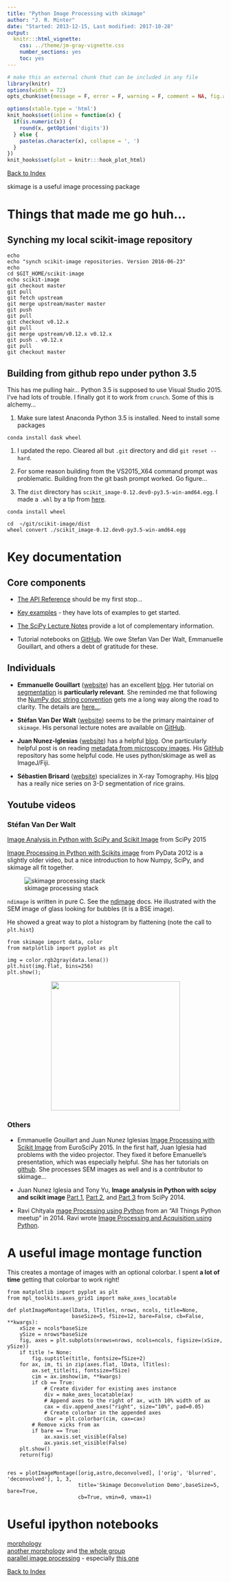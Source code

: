 ```yaml
---
title: "Python Image Processing with skimage"
author: "J. R. Minter"
date: "Started: 2013-12-15, Last modified: 2017-10-28"
output:
  knitr:::html_vignette:
    css: ../theme/jm-gray-vignette.css
    number_sections: yes
    toc: yes
---
```



```r
# make this an external chunk that can be included in any file
library(knitr)
options(width = 72)
opts_chunk$set(message = F, error = F, warning = F, comment = NA, fig.align = 'center', dpi = 100, tidy = F, cache.path = '.cache/', fig.path = 'figure/')

options(xtable.type = 'html')
knit_hooks$set(inline = function(x) {
  if(is.numeric(x)) {
    round(x, getOption('digits'))
  } else {
    paste(as.character(x), collapse = ', ')
  }
})
knit_hooks$set(plot = knitr:::hook_plot_html)
```
[Back to Index](../README.html)

skimage is a useful image processing package

# Things that made me go huh...

## Synching my local scikit-image repository

```
echo   
echo "synch scikit-image repositories. Version 2016-06-23"
echo 
cd $GIT_HOME/scikit-image
echo scikit-image
git checkout master
git pull
git fetch upstream
git merge upstream/master master
git push
git pull
git checkout v0.12.x
git pull
git merge upstream/v0.12.x v0.12.x
git push . v0.12.x
git pull
git checkout master

```


## Building from github repo under python 3.5

This has me pulling hair... Python 3.5 is supposed to use Visual Studio 2015. I've had lots of trouble. I finally got it to work from `crunch`. Some of this is alchemy...

1. Make sure latest Anaconda Python 3.5 is installed. Need to install some packages

```
conda install dask wheel 
```

1. I updated the repo. Cleared all but `.git` directory and did `git reset --hard`.

2. For some reason building from the VS2015_X64 command prompt was problematic. Building from the git bash prompt worked. Go figure...

3. The `dist` directory has `scikit_image-0.12.dev0-py3.5-win-amd64.egg`. I made a `.whl` by
a tip from [here](http://stackoverflow.com/questions/21856048/can-i-convert-an-egg-to-wheel).

```
conda install wheel

cd  ~/git/scikit-image/dist
wheel convert ./scikit_image-0.12.dev0-py3.5-win-amd64.egg
```

# Key documentation

## Core components

- [The API Reference](http://scikit-image.org/docs/dev/api/api.html) should be my first stop...

- [Key examples](http://scikit-image.org/docs/dev/auto_examples/index.html) - they have lots of examples to get started.

- [The SciPy Lecture Notes](http://www.scipy-lectures.org/) provide a lot of complementary information.

- Tutorial notebooks on [GitHub](https://github.com/scikit-image/skimage-tutorials/tree/master/lectures). We owe Stefan Van Der Walt, Emmanuelle Gouillart, and others a debt of gratitude for these.

## Individuals

- **Emmanuelle Gouillart** ([website](http://www.svi.cnrs-bellevue.fr/spip/spip.php?article27)) has an excellent  [blog](http://emmanuelle.github.io/). Her tutorial on [segmentation](http://emmanuelle.github.io/a-tutorial-on-segmentation.html) is **particularly relevant**.  She reminded me that following the [NumPy doc string convention](http://emmanuelle.github.io/tools-and-tips-for-documenting-scientific-python-projects.html) gets me a long way along the road to clarity. The details are [here...](https://github.com/numpy/numpy/blob/master/doc/HOWTO_DOCUMENT.rst.txt#sections).

- **Stéfan Van Der Walt** ([website](http://bids.berkeley.edu/people/st%C3%A9fan-van-der-walt)) seems to be the primary maintainer of `skimage`. His personal lecture notes are  available on [GitHub](https://github.com/stefanv/teaching).

- **Juan Nunez-Iglesias** ([website](https://www.vlsci.org.au/researcher/juan-nunez-iglesias)) has a helpful [blog](http://ilovesymposia.com/). One particularly helpful post is on reading [metadata from microscopy images](http://ilovesymposia.com/2014/08/10/read-microscopy-images-to-numpy-arrays-with-python-bioformats/). His [GitHub](https://github.com/jni) repository has some helpful code. He uses python/skimage as well as ImageJ/Fiji.

- **Sébastien Brisard** ([website](http://navier.enpc.fr/BRISARD-Sebastien?lang=en)) specializes in X-ray Tomography. His  [blog](http://sbrisard.github.io/posts/20150223-Orientation_correlations_among_rice_grains-01.html) has a really nice series on 3-D segmentation of rice grains.

## Youtube videos

### Stéfan Van Der Walt

[Image Analysis in Python with SciPy and Scikit Image](https://www.youtube.com/watch?v=olb7R1cuzyU) from SciPy 2015

[Image Processing in Python with Scikits image](https://www.youtube.com/watch?v=QXTyYYx5_6o) from PyData 2012 is a slightly older video, but a nice introduction to how Numpy, SciPy, and skimage all fit together. 

![skimage processing stack](./images/skimage_proc_stack.svg)

`ndimage` is written in pure C. See the [ndimage](http://docs.scipy.org/doc/scipy/reference/ndimage.html) docs. He illustrated with the SEM image of glass looking for bubbles (it is a BSE image).

He showed a great way to plot a histogram by flattening (note the call to `plt.hist`)

```
from skimage import data, color
from matplotlib import pyplot as plt

img = color.rgb2gray(data.lena())
plt.hist(img.flat, bins=256)
plt.show();
```
<center><img src="./images/lena-gray-hist.png" width="300px" /></center>

### Others

- Emmanuelle Gouillart and Juan Nunez Iglesias
[Image Processing with Scikit Image](https://www.youtube.com/watch?v=SZvez2u-w9I) from EuroSciPy 2015. In the first half, Juan Iglesia had problems with the video projector. They fixed it before Emanuelle's presentation, which was especially helpful. She has her tutorials on [github](https://github.com/emmanuelle/image-processing-tutorials). She processes SEM images as well and is a contributor to skimage...


- Juan Nunez Iglesia and Tony Yu, **Image analysis in Python with scipy and scikit image** [Part 1](https://www.youtube.com/watch?v=MP-MTiCETYg), [Part 2](https://www.youtube.com/watch?v=SE7h0IWD93Y), and [Part 3](https://www.youtube.com/watch?v=Yxpnvc4RHy4) from SciPy 2014.

- Ravi Chityala [mage Processing using Python](https://www.youtube.com/watch?v=LIltHIIxZxo) from an "All Things Python meetup" in 2014. Ravi wrote [Image Processing and Acquisition using Python](https://www.crcpress.com/Image-Processing-and-Acquisition-using-Python/Chityala-Pudipeddi/9781466583757). 



# A useful image montage function

This creates a montage of images with an optional colorbar. I spent **a lot of time** getting that colorbar to work right!

```
from matplotlib import pyplot as plt
from mpl_toolkits.axes_grid1 import make_axes_locatable

def plotImageMontage(lData, lTitles, nrows, ncols, title=None,
                     baseSize=5, fSize=12, bare=False, cb=False, **kwargs):
    xSize = ncols*baseSize
    ySize = nrows*baseSize
    fig, axes = plt.subplots(nrows=nrows, ncols=ncols, figsize=(xSize, ySize))
    if title != None:
        fig.suptitle(title, fontsize=fSize+2)
    for ax, im, ti in zip(axes.flat, lData, lTitles):
        ax.set_title(ti, fontsize=fSize)
        cim = ax.imshow(im, **kwargs)
        if cb == True:
            # Create divider for existing axes instance
            div = make_axes_locatable(ax)
            # Append axes to the right of ax, with 10% width of ax
            cax = div.append_axes("right", size="10%", pad=0.05)
            # Create colorbar in the appended axes
            cbar = plt.colorbar(cim, cax=cax)
        # Remove xicks from ax
        if bare == True:
            ax.xaxis.set_visible(False)
            ax.yaxis.set_visible(False)
    plt.show()
    return(fig)


res = plotImageMontage([orig,astro,deconvolved], ['orig', 'blurred', 'deconvolved'], 1, 3,
                       title='Skimage Deconvolution Demo',baseSize=5, bare=True,
                       cb=True, vmin=0, vmax=1)

```

# Useful ipython notebooks

[morphology](http://nbviewer.ipython.org/github/chintak/scikit-image-examples/blob/master/skimage_morphology.ipynb)    
[another morphology](http://nbviewer.ipython.org/url/www.cs.put.poznan.pl/wjaskowski/pub/teaching/kck/lectures/notebooks/morphology.ipynb) and [the whole group](http://www.cs.put.poznan.pl/wjaskowski/pub/teaching/kck/lectures/notebooks/)      
[parallel image processing](http://nbviewer.ipython.org/github/minrk/IPython-parallel-tutorial/blob/master/Index.ipynb) - especially [this one](http://nbviewer.ipython.org/github/minrk/IPython-parallel-tutorial/blob/master/examples/Parallel%20image%20processing.ipynb) 




[Back to Index](../README.html)